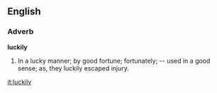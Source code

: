 ==English==

===Adverb===

'''luckily'''

#In a lucky manner; by good fortune; fortunately; -- used in a good sense; as, they luckily escaped injury.

[[it:luckily]]